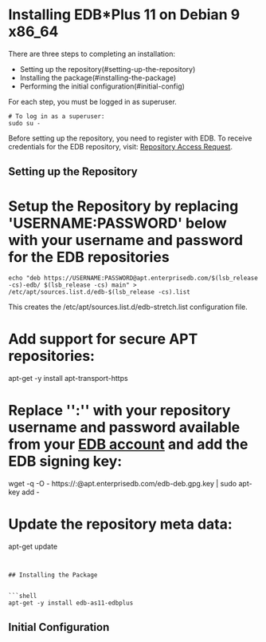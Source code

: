 # Installing EDB\*Plus 11 on Debian 9 x86_64

There are three steps to completing an installation:

- Setting up the repository(#setting-up-the-repository)
- Installing the package(#installing-the-package)
- Performing the initial configuration(#initial-config)

For each step, you must be logged in as superuser.

```shell
# To log in as a superuser:
sudo su -
```

Before setting up the repository, you need to register with EDB. To receive credentials for the EDB repository, visit: [Repository Access Request](https://www.enterprisedb.com/repository-access-request).

## Setting up the Repository

# Setup the Repository by replacing 'USERNAME:PASSWORD' below with your username and password for the EDB repositories

```shell
echo "deb https://USERNAME:PASSWORD@apt.enterprisedb.com/$(lsb_release -cs)-edb/ $(lsb_release -cs) main" > /etc/apt/sources.list.d/edb-$(lsb_release -cs).list
```

This creates the /etc/apt/sources.list.d/edb-stretch.list configuration file.

# Add support for secure APT repositories:

apt-get -y install apt-transport-https

# Replace '<USERNAME>':'<PASSWORD>' with your repository username and password available from your [EDB account](https://www.enterprisedb.com/user) and add the EDB signing key:

wget -q -O - https://<USERNAME>:<PASSWORD>@apt.enterprisedb.com/edb-deb.gpg.key | sudo apt-key add -

# Update the repository meta data:

apt-get update

````


## Installing the Package


```shell
apt-get -y install edb-as11-edbplus
````

## Initial Configuration
